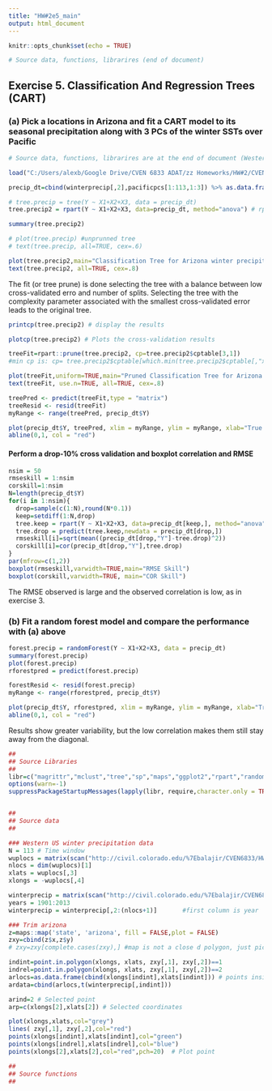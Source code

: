 ```yaml
---
title: "HW#2e5_main"
output: html_document
---
```


```r
knitr::opts_chunk$set(echo = TRUE)

# Source data, functions, librarires (end of document)
```

## Exercise 5. Classification And Regression Trees (CART) 

### (a) Pick a locations in Arizona and fit a CART model to its seasonal precipitation along with 3 PCs of the winter SSTs over Pacific

```r
# Source data, functions, librarires are at the end of document (Western US precipitation and Arizona Point)

load("C:/Users/alexb/Google Drive/CVEN 6833 ADAT/zz Homeworks/HW#2/CVEN6833-HW-2/pacificSST.RData") # 4 PC from SST

precip_dt=cbind(winterprecip[,2],pacificpcs[1:113,1:3]) %>% as.data.frame(.) %>% setNames(.,c("Y","X1","X2","X3")) # data

# tree.precip = tree(Y ~ X1+X2+X3, data = precip_dt)
tree.precip2 = rpart(Y ~ X1+X2+X3, data=precip_dt, method="anova") # rpart package

summary(tree.precip2)

# plot(tree.precip) #unprunned tree
# text(tree.precip, all=TRUE, cex=.6)

plot(tree.precip2,main="Classification Tree for Arizona winter precipitation")
text(tree.precip2, all=TRUE, cex=.8)
```

The fit (or tree prune) is done selecting the tree with a balance between low cross-validated erro and number of splits. Selecting the tree with the complexity parameter associated with the smallest cross-validated error leads to the original tree.
```r
printcp(tree.precip2) # display the results 

plotcp(tree.precip2) # Plots the cross-validation results

treeFit=rpart::prune(tree.precip2, cp=tree.precip2$cptable[3,1]) 
#min cp is: cp= tree.precip2$cptable[which.min(tree.precip2$cptable[,"xerror"]),"CP"]

plot(treeFit,uniform=TRUE,main="Pruned Classification Tree for Arizona winter precipitation")
text(treeFit, use.n=TRUE, all=TRUE, cex=.8)

treePred <- predict(treeFit,type = "matrix")
treeResid <- resid(treeFit)
myRange <- range(treePred, precip_dt$Y)

plot(precip_dt$Y, treePred, xlim = myRange, ylim = myRange, xlab="True value", ylab="Prediction", main = paste("Pred vs True for prunned tree"))
abline(0,1, col = "red")
```

#### Perform a drop-10% cross validation and boxplot correlation and RMSE

```r
nsim = 50
rmseskill = 1:nsim
corskill=1:nsim
N=length(precip_dt$Y)
for(i in 1:nsim){
  drop=sample(c(1:N),round(N*0.1))
  keep=setdiff(1:N,drop)
  tree.keep = rpart(Y ~ X1+X2+X3, data=precip_dt[keep,], method="anova") # rpart package
  tree.drop = predict(tree.keep,newdata = precip_dt[drop,])
  rmseskill[i]=sqrt(mean((precip_dt[drop,"Y"]-tree.drop)^2))
  corskill[i]=cor(precip_dt[drop,"Y"],tree.drop)
}
par(mfrow=c(1,2))
boxplot(rmseskill,varwidth=TRUE,main="RMSE Skill")
boxplot(corskill,varwidth=TRUE, main="COR Skill")
```

The RMSE observed is large and the observed correlation is low, as in exercise 3.

### (b) Fit a random forest model and compare the performance with (a) above

```r
forest.precip = randomForest(Y ~ X1+X2+X3, data = precip_dt)
summary(forest.precip)
plot(forest.precip)
rforestpred = predict(forest.precip)

forestResid <- resid(forest.precip)
myRange <- range(rforestpred, precip_dt$Y)

plot(precip_dt$Y, rforestpred, xlim = myRange, ylim = myRange, xlab="True value", ylab="Prediction", main = paste("Pred vs True for prunned tree"))
abline(0,1, col = "red")

```
Results show greater variability, but the low correlation makes them still stay away from the diagonal.

```r
##
## Source Libraries
##
libr=c("magrittr","mclust","tree","sp","maps","ggplot2","rpart","randomForest")
options(warn=-1)
suppressPackageStartupMessages(lapply(libr, require,character.only = TRUE))


##
## Source data
##

### Western US winter precipitation data
N = 113 # Time window
wuplocs = matrix(scan("http://civil.colorado.edu/%7Ebalajir/CVEN6833/HWs/HW-2-2018/WesternUS-coords.txt"), ncol=5,byrow=T)
nlocs = dim(wuplocs)[1]
xlats = wuplocs[,3]
xlongs = -wuplocs[,4]

winterprecip = matrix(scan("http://civil.colorado.edu/%7Ebalajir/CVEN6833/HWs/HW-2-2018/western-US-winterprecip-1901-2014.txt"),ncol=nlocs+1,byrow=T)
years = 1901:2013
winterprecip = winterprecip[,2:(nlocs+1)]		#first column is year

### Trim arizona 
z=maps::map('state', 'arizona', fill = FALSE,plot = FALSE)
zxy=cbind(z$x,z$y)
# zxy=zxy[complete.cases(zxy),] #map is not a close d polygon, just pick one

indint=point.in.polygon(xlongs, xlats, zxy[,1], zxy[,2])==1
indrel=point.in.polygon(xlongs, xlats, zxy[,1], zxy[,2])==2
arlocs=as.data.frame(cbind(xlongs[indint],xlats[indint])) # points inside Arizona
ardata=cbind(arlocs,t(winterprecip[,indint]))

arind=2 # Selected point
arp=c(xlongs[2],xlats[2]) # Selected coordinates

plot(xlongs,xlats,col="grey")
lines( zxy[,1], zxy[,2],col="red")
points(xlongs[indint],xlats[indint],col="green")
points(xlongs[indrel],xlats[indrel],col="blue")
points(xlongs[2],xlats[2],col="red",pch=20)  # Plot point

##
## Source functions
## 

```
